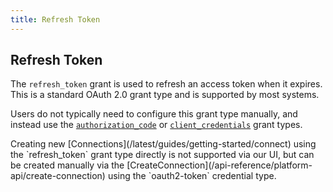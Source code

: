 ```yaml
---
title: Refresh Token
---
```


## Refresh Token

The `refresh_token` grant is used to refresh an access token when it expires. This is a standard OAuth 2.0 grant type
and is supported by most systems.

Users do not typically need to configure this grant type manually, and instead use the
[`authorization_code`](/latest/guides/auth-methods/oauth2/authorization-code) or
[`client_credentials`](/latest/guides/auth-methods/oauth2/client-credentials) grant types.

<Info>
Creating new [Connections](/latest/guides/getting-started/connect) using the `refresh_token` grant type directly is not
supported via our UI, but can be created manually via the
[CreateConnection](/api-reference/platform-api/create-connection) using the `oauth2-token` credential type.
</Info>
